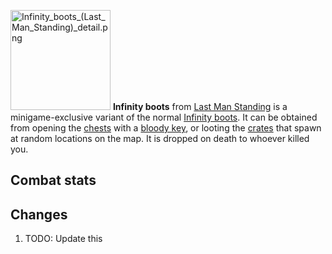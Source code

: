 {{Infobox Item
|name = Infinity boots
|image = [[File:Infinity boots (Last Man Standing).png]]
|release = [[04 August]] [[2016]]
|update = Last Man Standing Beta and Splashing Restrictions  # TODO: Update this
|members = No
|quest = No
|tradeable = No
|placeholder = No
|equipable = Yes
|stackable = No
|noteable = Yes
|options = Wield, Drop   # TODO: Update this
|examine = Mystical boots.
|value = 10
|alchable = No
|weight = 0.453
|id = 27170
}}
[[File:Infinity boots (Last Man Standing) detail.png|160px|left]]
'''Infinity boots''' from [[Last Man Standing]] is a minigame-exclusive variant of the normal [[Infinity boots]]. It can be obtained from opening the [[Chest (Last Man Standing)|chests]] with a [[bloody key]], or looting the [[Crate (Last Man Standing)|crates]] that spawn at random locations on the map. It is dropped on death to whoever killed you.

==Combat stats==
{{Infobox Bonuses
|astab = 0
|aslash = 0
|acrush = 0
|amagic = 5
|arange = 0
|dstab = 0
|dslash = 0
|dcrush = 0
|dmagic = 5
|drange = 0
|str = 0
|rstr = 0
|mdmg = 0
|prayer = 0
|slot = feet
|image = [[File:Infinity boots equipped male.png|160px]]
|altimage = [[File:Infinity boots equipped female.png|160px]]
}}



==Changes==
# TODO: Update this
{{Subject changes header}}
{{Subject changes
|date = 4 August 2016
|update = Last Man Standing
|change = The item was made fully available with the release of Last Man Standing.
}}
{{Subject changes footer}}

{{Last Man Standing In-game Items}}